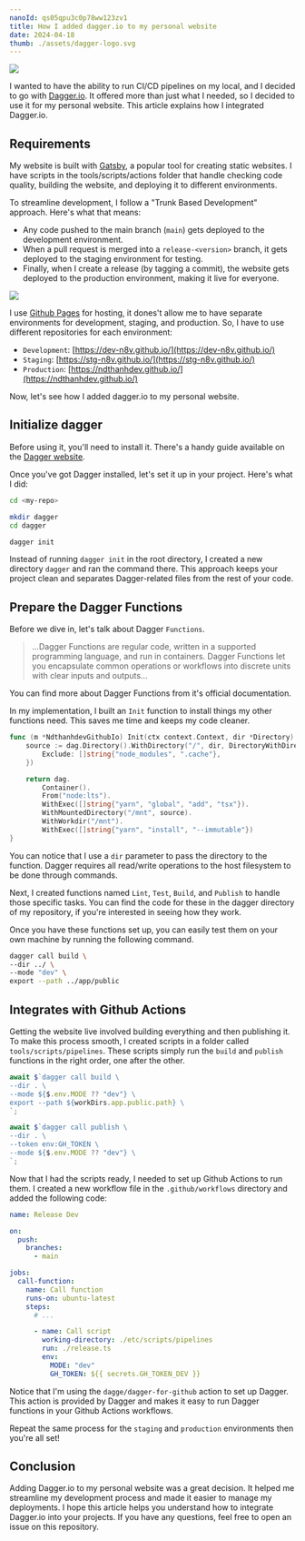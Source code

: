 ```yaml
---
nanoId: qs05qpu3c0p78ww123zv1
title: How I added dagger.io to my personal website
date: 2024-04-18
thumb: ./assets/dagger-logo.svg
---
```



<Image src={ImgLandscape} />

I wanted to have the ability to run CI/CD pipelines on my local, and I decided to go with [Dagger.io](https://dagger.io/). It offered more than just what I needed, so I decided to use it for my personal website. This article explains how I integrated Dagger.io.

## Requirements

My website is built with [Gatsby](https://www.gatsbyjs.com/), a popular tool for creating static websites. I have scripts in the tools/scripts/actions folder that handle checking code quality, building the website, and deploying it to different environments.

To streamline development, I follow a "Trunk Based Development" approach. Here's what that means:

- Any code pushed to the main branch (`main`) gets deployed to the development environment.
- When a pull request is merged into a `release-<version>` branch, it gets deployed to the staging environment for testing.
- Finally, when I create a release (by tagging a commit), the website gets deployed to the production environment, making it live for everyone.

<Image src={ImgTrunkBased} caption="Image from convincedcoder.com" />

I use [Github Pages](https://pages.github.com/) for hosting, it dones't allow me to have separate environments for development, staging, and production. So, I have to use different repositories for each environment:

- `Development`: [https://dev-n8v.github.io/](https://dev-n8v.github.io/)
- `Staging`: [https://stg-n8v.github.io/](https://stg-n8v.github.io/)
- `Production`: [https://ndthanhdev.github.io/](https://ndthanhdev.github.io/)

Now, let's see how I added dagger.io to my personal website.

## Initialize dagger

Before using it, you'll need to install it. There's a handy guide available on the [Dagger website](https://dagger.io/).

Once you've got Dagger installed, let's set it up in your project. Here's what I did:

```bash
cd <my-repo>

mkdir dagger
cd dagger

dagger init
```

Instead of running `dagger init` in the root directory, I created a new directory `dagger` and ran the command there. This approach keeps your project clean and separates Dagger-related files from the rest of your code.

## Prepare the Dagger Functions

Before we dive in, let's talk about Dagger `Functions`.

> ...Dagger Functions are regular code, written in a supported programming language, and run in containers. Dagger Functions let you encapsulate common operations or workflows into discrete units with clear inputs and outputs...

You can find more about Dagger Functions from it's official documentation.

In my implementation, I built an `Init` function to install things my other functions need. This saves me time and keeps my code cleaner.

```go
func (m *NdthanhdevGithubIo) Init(ctx context.Context, dir *Directory) *Container {
	source := dag.Directory().WithDirectory("/", dir, DirectoryWithDirectoryOpts{
		Exclude: []string{"node_modules", ".cache"},
	})

	return dag.
		Container().
		From("node:lts").
		WithExec([]string{"yarn", "global", "add", "tsx"}).
		WithMountedDirectory("/mnt", source).
		WithWorkdir("/mnt").
		WithExec([]string{"yarn", "install", "--immutable"})
}
```

You can notice that I use a `dir` parameter to pass the directory to the function. Dagger requires all read/write operations to the host filesystem to be done through commands.

Next, I created functions named `Lint`, `Test`, `Build`, and `Publish` to handle those specific tasks. You can find the code for these in the dagger directory of my repository, if you're interested in seeing how they work.

Once you have these functions set up, you can easily test them on your own machine by running the following command.

```sh
dagger call build \
--dir ../ \
--mode "dev" \
export --path ../app/public
```

## Integrates with Github Actions

Getting the website live involved building everything and then publishing it. To make this process smooth, I created scripts in a folder called `tools/scripts/pipelines`. These scripts simply run the `build` and `publish` functions in the right order, one after the other.

```ts
await $`dagger call build \
--dir . \
--mode ${$.env.MODE ?? "dev"} \
export --path ${workDirs.app.public.path} \
`;

await $`dagger call publish \
--dir . \
--token env:GH_TOKEN \
--mode ${$.env.MODE ?? "dev"} \
`;
```

Now that I had the scripts ready, I needed to set up Github Actions to run them. I created a new workflow file in the `.github/workflows` directory and added the following code:

```yaml
name: Release Dev

on:
  push:
    branches:
      - main

jobs:
  call-function:
    name: Call function
    runs-on: ubuntu-latest
    steps:
      # ...

      - name: Call script
        working-directory: ./etc/scripts/pipelines
        run: ./release.ts
        env:
          MODE: "dev"
          GH_TOKEN: ${{ secrets.GH_TOKEN_DEV }}
```

Notice that I'm using the `dagge/dagger-for-github` action to set up Dagger. This action is provided by Dagger and makes it easy to run Dagger functions in your Github Actions workflows.

Repeat the same process for the `staging` and `production` environments then you're all set!

## Conclusion

Adding Dagger.io to my personal website was a great decision. It helped me streamline my development process and made it easier to manage my deployments. I hope this article helps you understand how to integrate Dagger.io into your projects. If you have any questions, feel free to open an issue on this repository.
